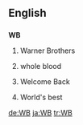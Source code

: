 ==English==

==={{initialism}}===
'''WB'''

#Warner Brothers
# {{medicine}} whole blood
# {{internet slang}} Welcome Back
# {{sports}} World's best
[[de:WB]]
[[ja:WB]]
[[tr:WB]]